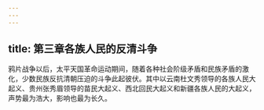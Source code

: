 ```yaml
---
---
---
```

title: 第三章各族人民的反清斗争
---



鸦片战争以后，太平天国革命运动期间，随着各种社会阶级矛盾和民族矛盾的激化，少数民族反抗清朝压迫的斗争此起彼伏。其中以云南杜文秀领导的各族人民大起义、贵州张秀眉领导的苗民大起义、西北回民大起义和新疆各族人民的大起义，声势最为浩大，影响也最为长久。